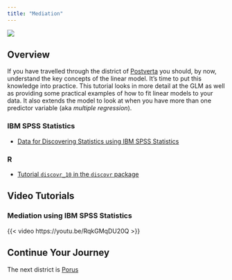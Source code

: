 ```yaml
---
title: "Mediation"
---
```


![](../images/antevorta_long.png)

## Overview


If you have travelled through the district of [Postverta](postverta.qmd) you should, by now, understand the key concepts of the linear model. It's time to put this knowledge into practice. This tutorial looks in more detail at the GLM as well as providing some practical examples of how to fit linear models to your data. It also extends the model to look at when you have more than one predictor variable (aka *multiple regression*).

### IBM SPSS Statistics

- [Data for Discovering Statistics using IBM SPSS Statistics](https://discoverspss.com/pages/data)

### R

- [Tutorial `discovr_10` in the `discovr` package](https://www.discovr.rocks/discovr/)


## Video Tutorials

### Mediation using IBM SPSS Statistics

{{< video https://youtu.be/RqkGMqDU20Q >}}



## Continue Your Journey

The next district is [Porus](porus.qmd)
